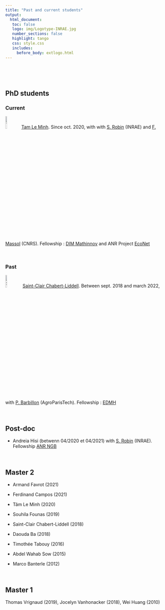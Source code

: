 ```yaml
---
title: "Past and current students"
output: 
  html_document:
   toc: false
   logo: img/Logotype-INRAE.jpg
   number_sections: false
   highlight: tango
   css: style.css
   includes:
     before_body: extlogo.html
---
```


<br> 

<br> 

##  <i class="fa fa-graduation-cap"></i>  PhD students 

 
### Current 

![Tam](img/tam.jpeg){width=10%}[Tam Le Minh](https://tam-leminh.github.io/). Since oct. 2020, with with [S. Robin](https://www6.inrae.fr/mia-paris/Equipes/Membres/Stephane-Robin) (INRAE) and  [F. Massol](https://spici.weebly.com/francois-massol.html) (CNRS). Fellowship :  [DIM Mathinnov](https://www.dim-mathinnov.fr/) and ANR Project [EcoNet](https://cmatias.perso.math.cnrs.fr/ANR_EcoNet.html)

 <br> 

### Past

![Saint Clair](img/saintclair.jpeg){width=10%} [Saint-Clair Chabert-Liddell](https://chabert-liddell.netlify.app/en/). Between sept. 2018 and march 2022, with [P. Barbillon](https://www6.inrae.fr/mia-paris/Equipes/Membres/Pierre-Barbillon) (AgroParisTech). Fellowship : [EDMH](https://www.universite-paris-saclay.fr/en/doctoral-schools/hadamard-doctoral-school-mathematics)

 
 <br> 
 
## <i class="fas fa-user-graduate"></i> Post-doc
   
   -  Andreia Hisi (betwenn 04/2020 et 04/2021) with [S. Robin](https://www6.inrae.fr/mia-paris/Equipes/Membres/Stephane-Robin) (INRAE). Fellowship [ANR NGB](https://anr.fr/Projet-ANR-17-CE32-0011)


 <br> 
 
## <i class="fa fa-book"></i>  Master 2 

 -  Armand Favrot (2021)
 
 - Ferdinand Campos (2021)

 - Tâm Le Minh (2020) 
 
 - Souhila Founas (2019)

 - Saint-Clair Chabert-Liddell (2018) 
 
 - Daouda Ba (2018) 
   
 - Timothée Tabouy (2016) 
   
 - Abdel Wahab Sow (2015) 
   
 - Marco Banterle (2012)
 
 <br> 
 
## <i class="fa fa-book"></i>  Master 1  
 Thomas Vrignaud (2019), Jocelyn Vanhonacker (2018), Wei Huang (2010)
